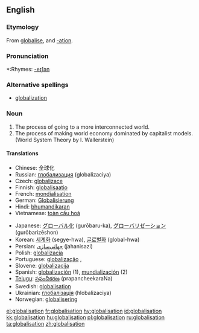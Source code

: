 ==English==

===Etymology===
From {{E.}} [[globalise]], and [[-ation]].

===Pronunciation===
*:Rhymes: [[Rhymes:English:-eɪʃǝn|-eɪʃǝn]]

===Alternative spellings===
*[[globalization]]

===Noun===
{{wikipedia}}
{{en-noun|-}}

# The process of going to a more interconnected world.
# The process of making world economy dominated by capitalist models. (World System Theory by I. Wallerstein)

====Translations====
{{top}}
*Chinese: 全球化
*Russian: [[глобализация]] (globalizaciya)
*Czech: [[globalizace]] {{f}}
*Finnish: [[globalisaatio]]
*French: [[mondialisation]] {{f}}
*German: [[Globalisierung]] {{f}}
*Hindi: [[bhumandikaran]]
*Vietnamese: [[toàn cầu hoá]]
{{mid}}
*Japanese: [[グローバル化]] (gurōbaru-ka), [[グローバリゼーション]] (gurōbarizēshon)
*Korean: [[세계화]] (segye-hwa), [[글로벌화]] (global-hwa)
*Persian: [[جهانی‌سازی]] (jahanisazi)
*Polish: [[globalizacja]] {{f}}
*Portuguese: [[globalização]] {{f}},
*Slovene: [[globalizacija]] {{f}}
*Spanish: [[globalización]] (1){{f}}, [[mundialización]] (2) {{f}}
*[[Telugu]]: [[ప్రపంచీకరణ]] (prapancheekaraNa)
*Swedish: [[globalisation]]
*Ukrainian: [[глобалізація]] (hlobalizaciya)
*Norwegian: [[globalisering]]
{{bottom}}

[[el:globalisation]]
[[fr:globalisation]]
[[hy:globalisation]]
[[id:globalisation]]
[[kk:globalisation]]
[[hu:globalisation]]
[[pl:globalisation]]
[[ru:globalisation]]
[[ta:globalisation]]
[[zh:globalisation]]